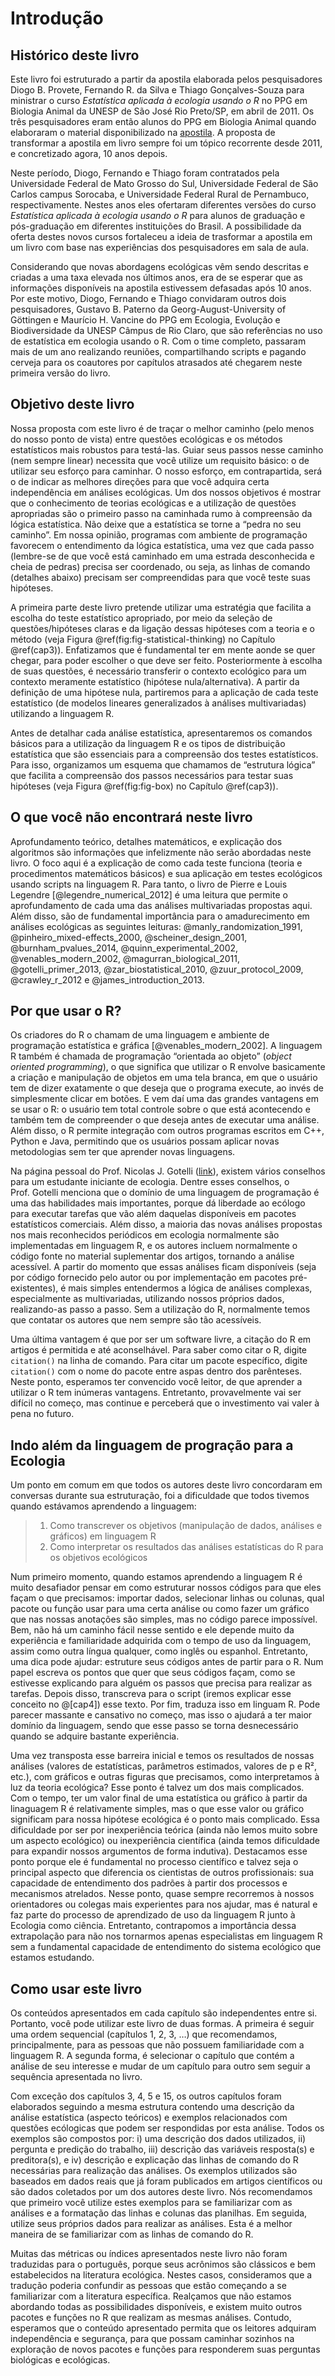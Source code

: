 # Introdução {#cap2}

## Histórico deste livro

Este livro foi estruturado a partir da apostila elaborada pelos pesquisadores Diogo B. Provete, Fernando R. da Silva e Thiago Gonçalves-Souza para ministrar o curso *Estatística aplicada à ecologia usando o R* no PPG em Biologia Animal da UNESP de São José Rio Preto/SP, em abril de 2011. Os três pesquisadores eram então alunos do PPG em Biologia Animal quando elaboraram o material disponibilizado na [apostila]((https://cran.r-project.org/doc/contrib/Provete-Estatistica_aplicada.pdf)). A proposta de transformar a apostila em livro sempre foi um tópico recorrente desde 2011, e concretizado agora, 10 anos depois.

Neste período, Diogo, Fernando e Thiago foram contratados pela Universidade Federal de Mato Grosso do Sul, Universidade Federal de São Carlos campus Sorocaba, e Universidade Federal Rural de Pernambuco, respectivamente. Nestes anos eles ofertaram diferentes versões do curso *Estatística aplicada à ecologia usando o R* para alunos de graduação e pós-graduação em diferentes instituições do Brasil. A possibilidade da oferta destes novos cursos fortaleceu a ideia de trasformar a apostila em um livro com base nas experiências dos pesquisadores em sala de aula.

Considerando que novas abordagens ecológicas vêm sendo descritas e criadas a uma taxa elevada nos últimos anos, era de se esperar que as informações disponíveis na apostila estivessem defasadas após 10 anos. Por este motivo, Diogo, Fernando e Thiago convidaram outros dois pesquisadores, Gustavo B. Paterno da Georg-August-University of Göttingen e Maurício H. Vancine do PPG em Ecologia, Evolução e Biodiversidade da UNESP Câmpus de Rio Claro, que são referências no uso de estatística em ecologia usando o R. Com o time completo, passaram mais de um ano realizando reuniões, compartilhando scripts e pagando cerveja para os coautores por capítulos atrasados até chegarem neste primeira versão do livro.

## Objetivo deste livro

Nossa proposta com este livro é de traçar o melhor caminho (pelo menos do nosso ponto de vista) entre questões ecológicas e os métodos estatísticos mais robustos para testá-las. Guiar seus passos nesse caminho (nem sempre linear) necessita que você utilize um requisito básico: o de utilizar seu esforço para caminhar. O nosso esforço, em contrapartida, será o de indicar as melhores direções para que você adquira certa independência em análises ecológicas. Um dos nossos objetivos é mostrar que o conhecimento de teorias ecológicas e a utilização de questões apropriadas são o primeiro passo na caminhada rumo à compreensão da lógica estatística. Não deixe que a estatística se torne a "pedra no seu caminho". Em nossa opinião, programas com ambiente de programação favorecem o entendimento da lógica estatística, uma vez que cada passo (lembre-se de que você está caminhado em uma estrada desconhecida e cheia de pedras) precisa ser coordenado, ou seja, as linhas de comando (detalhes abaixo) precisam ser compreendidas para que você teste suas hipóteses.

A primeira parte deste livro pretende utilizar uma estratégia que facilita a escolha do teste estatístico apropriado, por meio da seleção de questões/hipóteses claras e da ligação dessas hipóteses com a teoria e o método (veja Figura \@ref(fig:fig-statistical-thinking) no Capítulo \@ref(cap3)). Enfatizamos que é fundamental ter em mente aonde se quer chegar, para poder escolher o que deve ser feito. Posteriormente à escolha de suas questões, é necessário transferir o contexto ecológico para um contexto meramente estatístico (hipótese nula/alternativa). A partir da definição de uma hipótese nula, partiremos para a aplicação de cada teste estatístico (de modelos lineares generalizados à análises multivariadas) utilizando a linguagem R.

Antes de detalhar cada análise estatística, apresentaremos os comandos básicos para a utilização da linguagem R e os tipos de distribuição estatística que são essenciais para a compreensão dos testes estatísticos. Para isso, organizamos um esquema que chamamos de "estrutura lógica" que facilita a compreensão dos passos necessários para testar suas hipóteses (veja Figura \@ref(fig:fig-box) no Capítulo \@ref(cap3)).

## O que você não encontrará neste livro

Aprofundamento teórico, detalhes matemáticos, e explicação dos algoritmos são informações que infelizmente não serão abordadas neste livro. O foco aqui é a explicação de como cada teste funciona (teoria e procedimentos matemáticos básicos) e sua aplicação em testes ecológicos usando scripts na linguagem R. Para tanto, o livro de Pierre e Louis Legendre [@legendre_numerical_2012] é uma leitura que permite o aprofundamento de cada uma das análises multivariadas propostas aqui. Além disso, são de fundamental importância para o amadurecimento em análises ecológicas as seguintes leituras: @manly_randomization_1991, @pinheiro_mixed-effects_2000, @scheiner_design_2001, @burnham_pvalues_2014, @quinn_experimental_2002, @venables_modern_2002, @magurran_biological_2011, @gotelli_primer_2013, @zar_biostatistical_2010, @zuur_protocol_2009, @crawley_r_2012 e @james_introduction_2013.

## Por que usar o R?

Os criadores do R o chamam de uma linguagem e ambiente de programação estatística e gráfica [@venables_modern_2002]. A linguagem R também é chamada de programação "orientada ao objeto" (*object oriented programming*), o que significa que utilizar o R envolve basicamente a criação e manipulação de objetos em uma tela branca, em que o usuário tem de dizer exatamente o que deseja que o programa execute, ao invés de simplesmente clicar em botões. E vem daí uma das grandes vantagens em se usar o R: o usuário tem total controle sobre o que está acontecendo e também tem de compreender o que deseja antes de executar uma análise. Além disso, o R permite integração com outros programas escritos em C++, Python e Java, permitindo que os usuários possam aplicar novas metodologias sem ter que aprender novas linguagens.

Na página pessoal do Prof. Nicolas J. Gotelli ([link](http://www.uvm.edu/~ngotelli/GradAdvice.html)), existem vários conselhos para um estudante iniciante de ecologia. Dentre esses conselhos, o Prof. Gotelli menciona que o domínio de uma linguagem de programação é uma das habilidades mais importantes, porque dá liberdade ao ecólogo para executar tarefas que vão além daquelas disponíveis em pacotes estatísticos comerciais. Além disso, a maioria das novas análises propostas nos mais reconhecidos periódicos em ecologia normalmente são implementadas em linguagem R, e os autores incluem normalmente o código fonte no material suplementar dos artigos, tornando a análise acessível. A partir do momento que essas análises ficam disponíveis (seja por código fornecido pelo autor ou por implementação em pacotes pré-existentes), é mais simples entendermos a lógica de análises complexas, especialmente as multivariadas, utilizando nossos próprios dados, realizando-as passo a passo. Sem a utilização do R, normalmente temos que contatar os autores que nem sempre são tão acessíveis.

Uma última vantagem é que por ser um software livre, a citação do R em artigos é permitida e até aconselhável. Para saber como citar o R, digite `citation()` na linha de comando. Para citar um pacote específico, digite `citation()` com o nome do pacote entre aspas dentro dos parênteses. Neste ponto, esperamos ter convencido você leitor, de que aprender a utilizar o R tem inúmeras vantagens. Entretanto, provavelmente vai ser difícil no começo, mas continue e perceberá que o investimento vai valer à pena no futuro.

## Indo além da linguagem de progração para a Ecologia

Um ponto em comum em que todos os autores deste livro concordaram em conversas durante sua estruturação, foi a dificuldade que todos tivemos quando estávamos aprendendo a linguagem:

> 1.  Como transcrever os objetivos (manipulação de dados, análises e gráficos) em linguagem R
> 2.  Como interpretar os resultados das análises estatísticas do R para os objetivos ecológicos

Num primeiro momento, quando estamos aprendendo a linguagem R é muito desafiador pensar em como estruturar nossos códigos para que eles façam o que precisamos: importar dados, selecionar linhas ou colunas, qual pacote ou função usar para uma certa análise ou como fazer um gráfico que nas nossas anotações são simples, mas no código parece impossível. Bem, não há um caminho fácil nesse sentido e ele depende muito da experiência e familiaridade adquirida com o tempo de uso da linguagem, assim como outra língua qualquer, como inglês ou espanhol. Entretanto, uma dica pode ajudar: estruture seus códigos antes de partir para o R. Num papel escreva os pontos que quer que seus códigos façam, como se estivesse explicando para alguém os passos que precisa para realizar as tarefas. Depois disso, transcreva para o script (iremos explicar esse conceito no \@[cap4]) esse texto. Por fim, traduza isso em linguam R. Pode parecer massante e cansativo no começo, mas isso o ajudará a ter maior domínio da linguagem, sendo que esse passo se torna desnecessário quando se adquire bastante experiência.

Uma vez transposta esse barreira inicial e temos os resultados de nossas análises (valores de estatísticas, parâmetros estimados, valores de p e R², etc.), com gráficos e outras figuras que precisamos, como interpretamos à luz da teoria ecológica? Esse ponto é talvez um dos mais complicados. Com o tempo, ter um valor final de uma estatística ou gráfico à partir da linaguagem R é relativamente simples, mas o que esse valor ou gráfico significam para nossa hipótese ecológica é o ponto mais complicado. Essa dificuldade por ser por inexperiência teórica (ainda não lemos muito sobre um aspecto ecológico) ou inexperiência científica (ainda temos dificuldade para expandir nossos argumentos de forma indutiva). Destacamos esse ponto porque ele é fundamental no processo científico e talvez seja o principal aspecto que diferencia os cientistas de outros profissionais: sua capacidade de entendimento dos padrões à partir dos processos e mecanismos atrelados. Nesse ponto, quase sempre recorremos à nossos orientadores ou colegas mais experientes para nos ajudar, mas é natural e faz parte do processo de aprendizado de uso da linguagem R junto à Ecologia como ciência. Entretanto, contrapomos a importância dessa extrapolação para não nos tornarmos apenas especialistas em linguagem R sem a fundamental capacidade de entendimento do sistema ecológico que estamos estudando.

## Como usar este livro

Os conteúdos apresentados em cada capítulo são independentes entre si. Portanto, você pode utilizar este livro de duas formas. A primeira é seguir uma ordem sequencial (capítulos 1, 2, 3, ...) que recomendamos, principalmente, para as pessoas que não possuem familiaridade com a linguagem R. A segunda forma, é selecionar o capítulo que contém a análise de seu interesse e mudar de um capítulo para outro sem seguir a sequência apresentada no livro.

Com exceção dos capítulos 3, 4, 5 e 15, os outros capítulos foram elaborados seguindo a mesma estrutura contendo uma descrição da análise estatística (aspecto teóricos) e exemplos relacionados com questões ecólogicas que podem ser respondidas por esta análise. Todos os exemplos são compostos por: i) uma descrição dos dados utilizados, ii) pergunta e predição do trabalho, iii) descrição das variáveis resposta(s) e preditora(s), e iv) descrição e explicação das linhas de comando do R necessárias para realização das análises. Os exemplos utilizados são baseados em dados reais que já foram publicados em artigos científicos ou são dados coletados por um dos autores deste livro. Nós recomendamos que primeiro você utilize estes exemplos para se familiarizar com as análises e a formatação das linhas e colunas das planilhas. Em seguida, utilize seus próprios dados para realizar as análises. Esta é a melhor maneira de se familiarizar com as linhas de comando do R.

Muitas das métricas ou índices apresentados neste livro não foram traduzidas para o português, porque seus acrônimos são clássicos e bem estabelecidos na literatura ecológica. Nestes casos, consideramos que a tradução poderia confundir as pessoas que estão começando a se familiarizar com a literatura específica. Realçamos que não estamos abordando todas as possibilidades disponíveis, e existem muito outros pacotes e funções no R que realizam as mesmas análises. Contudo, esperamos que o conteúdo apresentado permita que os leitores adquiram independência e segurança, para que possam caminhar sozinhos na exploração de novos pacotes e funções para responderem suas perguntas biológicas e ecológicas.
